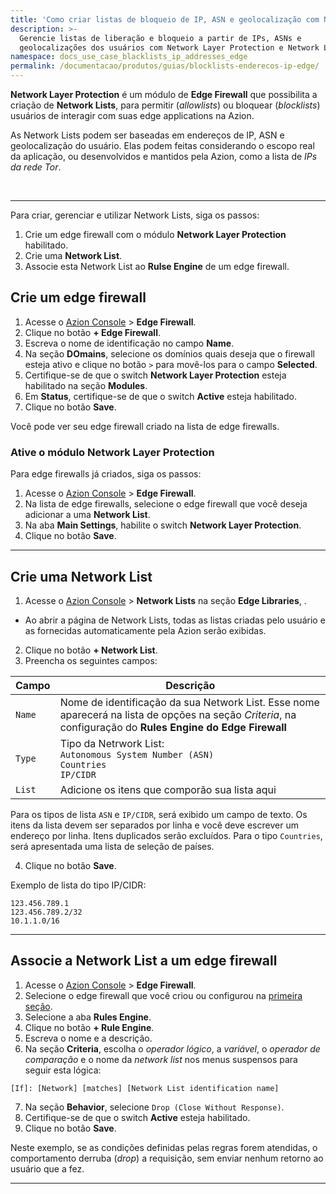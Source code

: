 ```yaml
---
title: 'Como criar listas de bloqueio de IP, ASN e geolocalização com Network Lists'
description: >-
  Gerencie listas de liberação e bloqueio a partir de IPs, ASNs e
  geolocalizações dos usuários com Network Layer Protection e Network Lists.
namespace: docs_use_case_blacklists_ip_addresses_edge
permalink: /documentacao/produtos/guias/blocklists-enderecos-ip-edge/
---
```



<InterfaceNote />

**Network Layer Protection** é um módulo de **Edge Firewall** que possibilita a criação de **Network Lists**, para permitir (*allowlists*) ou bloquear (*blocklists*) usuários de interagir com suas edge applications na Azion.

As Network Lists podem ser baseadas em endereços de IP, ASN e geolocalização do usuário. Elas podem feitas considerando o escopo real da aplicação, ou desenvolvidos e mantidos pela Azion, como a lista de *IPs da rede Tor*.

<LinkButton link="/pt-br/documentacao/produtos/secure/edge-firewall/network-layer-protection/network-lists/" label="saiba mais sobre Network Lists" severity="secondary" />
<br/>
<LinkButton link="/pt-br/documentacao/produtos/secure/edge-firewall/network-layer-protection/" label="saiba mais sobre o Network Layer Protection" severity="secondary" />

---

Para criar, gerenciar e utilizar Network Lists, siga os passos:

1. Crie um edge firewall com o módulo **Network Layer Protection** habilitado.
2. Crie uma **Network List**.
3. Associe esta Network List ao **Rulse Engine** de um edge firewall.

## Crie um edge firewall

1. Acesse o [Azion Console](/pt-br/documentacao/produtos/guias/como-acessar-o-azion-console/) > **Edge Firewall**.
2. Clique no botão **+ Edge Firewall**.
3. Escreva o nome de identificação no campo **Name**.
4. Na seção **DOmains**, selecione os domínios quais deseja que o firewall esteja ativo e clique no botão `>` para movê-los para o campo **Selected**.
5. Certifique-se de que o switch **Network Layer Protection** esteja habilitado na seção **Modules**.
6. Em **Status**, certifique-se de que o switch **Active** esteja habilitado.
7. Clique no botão **Save**.

Você pode ver seu edge firewall criado na lista de edge firewalls.

### Ative o módulo Network Layer Protection

Para edge firewalls já criados, siga os passos:

1. Acesse o [Azion Console](/pt-br/documentacao/produtos/guias/como-acessar-o-azion-console/) > **Edge Firewall**.
2. Na lista de edge firewalls, selecione o edge firewall que você deseja adicionar a uma **Network List**.
3. Na aba **Main Settings**, habilite o switch **Network Layer Protection**.
4. Clique no botão **Save**.


---

## Crie uma Network List

1. Acesse o [Azion Console](/pt-br/documentacao/produtos/guias/como-acessar-o-azion-console/) > **Network Lists** na seção **Edge Libraries**, .
- Ao abrir a página de Network Lists, todas as listas criadas pelo usuário e as fornecidas automaticamente pela Azion serão exibidas.
2. Clique no botão **+ Network List**.
3. Preencha os seguintes campos:

| Campo | Descrição |
|--------------------|----------------------------------------------------------------------------------------------------------------------------------------------------------------------------|
| `Name` | Nome de identificação da sua Network List. Esse nome aparecerá na lista de opções na seção *Criteria*, na configuração do **Rules Engine do Edge Firewall** |
| `Type` | Tipo da Netrwork List: <br />  `Autonomous System Number (ASN)` <br /> `Countries` <br />  `IP/CIDR` |
| `List` | Adicione os itens que comporão sua lista aqui |

Para os tipos de lista `ASN` e `IP/CIDR`, será exibido um campo de texto. Os itens da lista devem ser separados por linha e você deve escrever um endereço por linha. Itens duplicados serão excluídos.
Para o tipo `Countries`, será apresentada uma lista de seleção de países.

4. Clique no botão **Save**.

Exemplo de lista do tipo IP/CIDR:

```
123.456.789.1
123.456.789.2/32
10.1.1.0/16
```

---

## Associe a Network List a um edge firewall

1. Acesse o [Azion Console](/pt-br/documentacao/produtos/guias/como-acessar-o-azion-console/) > **Edge Firewall**.
2. Selecione o edge firewall que você criou ou configurou na [primeira seção](#crie-um-edge-firewall-rule-set).
3. Selecione a aba **Rules Engine**.
4. Clique no botão **+ Rule Engine**.
5. Escreva o nome e a descrição.
6. Na seção **Criteria**, escolha o *operador lógico*, a *variável*, o *operador de comparação* e o nome da *network list* nos menus suspensos para seguir esta lógica:

```
[If]: [Network] [matches] [Network List identification name]
```

7. Na seção **Behavior**, selecione `Drop (Close Without Response)`.
8. Certifique-se de que o switch **Active** esteja habilitado.
9. Clique no botão **Save**.

Neste exemplo, se as condições definidas pelas regras forem atendidas, o comportamento derruba (*drop*) a requisição, sem enviar nenhum retorno ao usuário que a fez.

---
